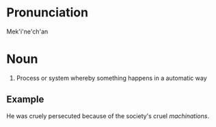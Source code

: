 =Pronunciation=
Mek'i'ne'ch'an
=Noun=
# Process or system whereby something happens in a automatic way
==Example==
He was cruely persecuted because of the society's cruel ''machinations''.
